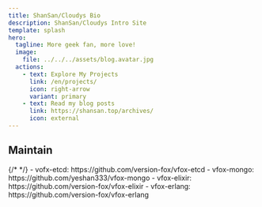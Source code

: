 ```yaml
---
title: ShanSan/Cloudys Bio
description: ShanSan/Cloudys Intro Site
template: splash
hero:
  tagline: More geek fan, more love!
  image:
    file: ../../../assets/blog.avatar.jpg
  actions:
    - text: Explore My Projects
      link: /en/projects/
      icon: right-arrow
      variant: primary
    - text: Read my blog posts
      link: https://shansan.top/archives/
      icon: external
---
```



## Maintain

<CardGrid stagger>
	{/* <LinkCard
		title="ex_intergration_coveralls"
		description="A library for run-time system code line-level coverage analysis on Erlang/OTP & Elixir ecosystem."
		href="https://github.com/yeshan333/ex_integration_coveralls"
		target={"_blank"}
	/> */}
	<Card title="vfox plugins" icon="puzzle">
		- vofx-etcd: https://github.com/version-fox/vfox-etcd
		- vfox-mongo: https://github.com/yeshan333/vfox-mongo
		- vfox-elixir: https://github.com/version-fox/vfox-elixir
		- vfox-erlang: https://github.com/version-fox/vfox-erlang
	</Card>
</CardGrid>
